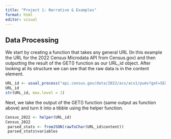 ```yaml
---
title: "Project 1: Narrative & Examples"
format: html
editor: visual
---
```


## Data Processing

We start by creating a function that takes any general URL (In this example the URL for the 2022 Census Microdata API from Census.gov) and then outputting the result of the GET() function as our URL_id object. After looking at its structure we can see that the raw data is in the content element. 
```r
URL_id <- usual_process("api.census.gov/data/2022/acs/acs1/pums?get=SEX,PWGTP,MAR&SCHL=24&key=YOUR_KEY_GOES_HERE")
URL_id
str(URL_id, max.level = 1)
```

Next, we take the output of the GET() function (same output as function above) and turn it into a tibble using the helper function. 
```r
Census_2022 <- helper(URL_id) 
Census_2022
 parsed_stats <- fromJSON(rawToChar(URL_id$content))
 parsed_stats$variables
```